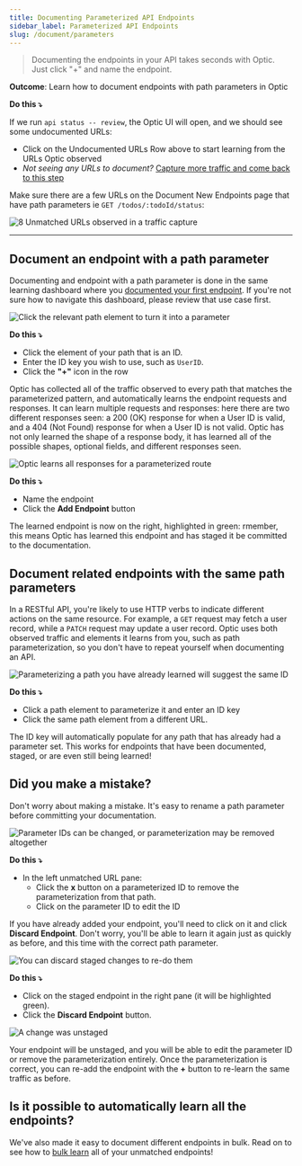 ```yaml
---
title: Documenting Parameterized API Endpoints
sidebar_label: Parameterized API Endpoints
slug: /document/parameters
---
```



> Documenting the endpoints in your API takes seconds with Optic. Just click "+" and name the endpoint.

**Outcome**: Learn how to document endpoints with path parameters in Optic

**Do this ⤵️**

If we run `api status -- review`, the Optic UI will open, and we should see some undocumented URLs:
- Click on the Undocumented URLs Row above to start learning from the URLs Optic observed
- *Not seeing any URLs to document?* [Capture more traffic and come back to this step](/document)

Make sure there are a few URLs on the Document New Endpoints page that have path parameters ie `GET /todos/:todoId/status`:

<Paper elevation={3}>

![8 Unmatched URLs observed in a traffic capture](/img/docs/doc-8-unmatched.png)

</Paper>

---

## Document an endpoint with a path parameter

Documenting and endpoint with a path parameter is done in the same learning dashboard where you [documented your first endpoint](/document/baseline#documenting-your-first-endpoint). If you're not sure how to navigate this dashboard, please review that use case first.

<Paper elevation={3}>

  ![Click the relevant path element to turn it into a parameter](/img/docs/params-set-param.png)

</Paper>

**Do this ⤵️**

- Click the element of your path that is an ID.
- Enter the ID key you wish to use, such as `UserID`.
- Click the **"+"** icon in the row

Optic has collected all of the traffic observed to every path that matches the parameterized pattern, and automatically learns the endpoint requests and responses. It can learn multiple requests and responses: here there are two different responses seen: a 200 (OK) response for when a User ID is valid, and a 404 (Not Found) response for when a User ID is not valid. Optic has not only learned the shape of a response body, it has learned all of the possible shapes, optional fields, and different responses seen.

<Paper elevation={3}>

  ![Optic learns all responses for a parameterized route](/img/docs/params-learning.png)

</Paper>

**Do this ⤵️**

- Name the endpoint
- Click the **Add Endpoint** button

The learned endpoint is now on the right, highlighted in green: rmember, this means Optic has learned this endpoint and has staged it be committed to the documentation.

## Document related endpoints with the same path parameters

In a RESTful API, you're likely to use HTTP verbs to indicate different actions on the same resource. For example, a `GET` request may fetch a user record, while a `PATCH` request may update a user record. Optic uses both observed traffic and elements it learns from you, such as path parameterization, so you don't have to repeat yourself when documenting an API.

<Paper elevation={3}>

  ![Parameterizing a path you have already learned will suggest the same ID](/img/docs/params-same-param.png)

</Paper>

**Do this ⤵️**

- Click a path element to parameterize it and enter an ID key
- Click the same path element from a different URL.

The ID key will automatically populate for any path that has already had a parameter set. This works for endpoints that have been documented, staged, or are even still being learned!

## Did you make a mistake?

Don't worry about making a mistake. It's easy to rename a path parameter before committing your documentation.

<Paper elevation={3}>

  ![Parameter IDs can be changed, or parameterization may be removed altogether](/img/docs/params-change-id.png)

</Paper>

**Do this ⤵️**

- In the left unmatched URL pane:
    - Click the **x** button on a parameterized ID to remove the parameterization from that path.
    - Click on the parameter ID to edit the ID

If you have already added your endpoint, you'll need to click on it and click **Discard Endpoint**. Don't worry, you'll be able to learn it again just as quickly as before, and this time with the correct path parameter.

<Paper elevation={3}>

  ![You can discard staged changes to re-do them](/img/docs/params-discard-endpoint.png)

</Paper>

**Do this ⤵️**

- Click on the staged endpoint in the right pane (it will be highlighted green).
- Click the **Discard Endpoint** button.

<Paper elevation={3}>

  ![A change was unstaged](/img/docs/params-unstage.png)

</Paper>

Your endpoint will be unstaged, and you will be able to edit the parameter ID or remove the parameterization entirely. Once the parameterization is correct, you can re-add the endpoint with the **+** button to re-learn the same traffic as before.

## Is it possible to automatically learn all the endpoints?

We've also made it easy to document different endpoints in bulk. Read on to see how to [bulk learn](/document/advanced/bulk) all of your unmatched endpoints!
